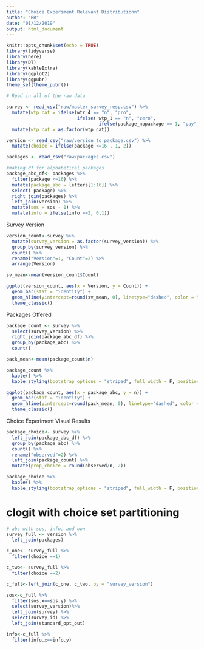 ```yaml
---
title: "Choice Experiment Relevant Distributionn"
author: "BR"
date: "01/12/2019"
output: html_document
---
```


```r
knitr::opts_chunk$set(echo = TRUE)
library(tidyverse)
library(here)
library(DT)
library(kableExtra)
library(ggplot2)
library(ggpubr)
theme_set(theme_pubr())
```


```r
# Read in all of the raw data

survey <- read_csv("raw/master_survey_resp.csv") %>% 
  mutate(wtp_cat = ifelse(wtr_4 == "n", "pro",
                          ifelse( wtp_1 == "n", "zero",
                                  ifelse(package_nopackage == 1, "pay", "rec")))) %>% 
  mutate(wtp_cat = as.factor(wtp_cat))

version <- read_csv("raw/version_to_package.csv") %>% 
  mutate(choice = ifelse(package <=16 , 1, 2))

packages <- read_csv("raw/packages.csv")
```

```r
#making df for alphabetical packages 
package_abc_df<- packages %>% 
  filter(package <=16) %>% 
  mutate(package_abc = letters[1:16]) %>% 
  select(-package) %>% 
  right_join(packages) %>% 
  left_join(version) %>% 
  mutate(sos = sos - 1) %>% 
  mutate(info = ifelse(info ==2, 0,1))
```

Survey Version

```r
version_count<-survey %>%
  mutate(survey_version = as.factor(survey_version)) %>% 
  group_by(survey_version) %>% 
  count() %>% 
  rename("Version"=1, "Count"=2) %>% 
  arrange(Version) 

sv_mean<-mean(version_count$Count)

ggplot(version_count, aes(x = Version, y = Count)) +
  geom_bar(stat = "identity") +
  geom_hline(yintercept=round(sv_mean, 0), linetype="dashed", color = "red") +
  theme_classic()
```

Packages Offered 

```r
package_count <- survey %>% 
  select(survey_version) %>% 
  right_join(package_abc_df) %>% 
  group_by(package_abc) %>% 
  count()

pack_mean<-mean(package_count$n)

package_count %>% 
  kable() %>% 
  kable_styling(bootstrap_options = "striped", full_width = F, position = "left")

ggplot(package_count, aes(x = package_abc, y = n)) +
  geom_bar(stat = "identity") +
  geom_hline(yintercept=round(pack_mean, 0), linetype="dashed", color = "red") +
  theme_classic()
```

Choice Experiment Visual Results 
```r
package_choice<- survey %>% 
  left_join(package_abc_df) %>% 
  group_by(package_abc) %>% 
  count() %>%
  rename("observed"=2) %>% 
  left_join(package_count) %>% 
  mutate(prop_choice = round(observed/n, 2))

package_choice %>% 
  kable() %>% 
  kable_styling(bootstrap_options = "striped", full_width = F, position = "left")
```


# clogit with choice set partitioning 

```r
# abc with sos, info, and own
survey_full <- version %>% 
  left_join(packages)

c_one<- survey_full %>% 
  filter(choice ==1)

c_two<- survey_full %>% 
  filter(choice ==2)

c_full<-left_join(c_one, c_two, by = "survey_version")

sos<-c_full %>% 
  filter(sos.x==sos.y) %>% 
  select(survey_version)%>% 
  left_join(survey) %>% 
  select(survey_id) %>% 
  left_join(standard_opt_out)

info<-c_full %>% 
  filter(info.x==info.y)



```

